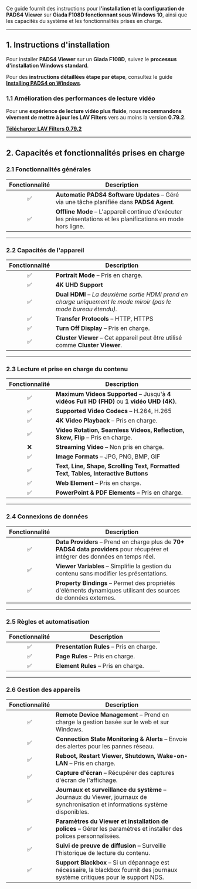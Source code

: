 Ce guide fournit des instructions pour **l'installation et la configuration de PADS4 Viewer** sur **Giada F108D fonctionnant sous Windows 10**, ainsi que les capacités du système et les fonctionnalités prises en charge.

***

## **1. Instructions d'installation**

Pour installer **PADS4 Viewer** sur un **Giada F108D**, suivez le **processus d'installation Windows standard**.

Pour des **instructions détaillées étape par étape**, consultez le guide [**Installing PADS4 on Windows**](/fr/certified-devices/windows/Windows-Viewer).

### **1.1 Amélioration des performances de lecture vidéo**

Pour une **expérience de lecture vidéo plus fluide**, nous **recommandons vivement de mettre à jour les LAV Filters** vers au moins la version **0.79.2**.

[**Télécharger LAV Filters 0.79.2**](#)

***

## **2. Capacités et fonctionnalités prises en charge**

### **2.1 Fonctionnalités générales**

| Fonctionnalité | Description                                                                                                   |
| :------------: | ------------------------------------------------------------------------------------------------------------- |
|        ✅       | **Automatic PADS4 Software Updates** – Géré via une tâche planifiée dans **PADS4 Agent**.                     |
|        ✅       | **Offline Mode** – L'appareil continue d'exécuter les présentations et les planifications en mode hors ligne. |

***

### **2.2 Capacités de l'appareil**

| Fonctionnalité | Description                                                                                                      |
| :------------: | ---------------------------------------------------------------------------------------------------------------- |
|        ✅       | **Portrait Mode** – Pris en charge.                                                                              |
|        ✅       | **4K UHD Support**                                                                                               |
|        ✅       | **Dual HDMI** – *La deuxième sortie HDMI prend en charge uniquement le mode miroir (pas le mode bureau étendu).* |
|        ✅       | **Transfer Protocols** – HTTP, HTTPS                                                                             |
|        ✅       | **Turn Off Display** – Pris en charge.                                                                           |
|        ✅       | **Cluster Viewer** – Cet appareil peut être utilisé comme **Cluster Viewer**.                                    |

***

### **2.3 Lecture et prise en charge du contenu**

| Fonctionnalité | Description                                                                                |
| :------------: | ------------------------------------------------------------------------------------------ |
|        ✅       | **Maximum Videos Supported** – Jusqu'à **4 vidéos Full HD (FHD)** ou **1 vidéo UHD (4K)**. |
|        ✅       | **Supported Video Codecs** – H.264, H.265                                                  |
|        ✅       | **4K Video Playback** – Pris en charge.                                                    |
|        ✅       | **Video Rotation, Seamless Videos, Reflection, Skew, Flip** – Pris en charge.              |
|        ❌       | **Streaming Video** – Non pris en charge.                                                  |
|        ✅       | **Image Formats** – JPG, PNG, BMP, GIF                                                     |
|        ✅       | **Text, Line, Shape, Scrolling Text, Formatted Text, Tables, Interactive Buttons**         |
|        ✅       | **Web Element** – Pris en charge.                                                          |
|        ✅       | **PowerPoint & PDF Elements** – Pris en charge.                                            |

***

### **2.4 Connexions de données**

| Fonctionnalité | Description                                                                                                                     |
| :------------: | ------------------------------------------------------------------------------------------------------------------------------- |
|        ✅       | **Data Providers** – Prend en charge plus de **70+ PADS4 data providers** pour récupérer et intégrer des données en temps réel. |
|        ✅       | **Viewer Variables** – Simplifie la gestion du contenu sans modifier les présentations.                                         |
|        ✅       | **Property Bindings** – Permet des propriétés d'éléments dynamiques utilisant des sources de données externes.                  |

***

### **2.5 Règles et automatisation**

| Fonctionnalité | Description                              |
| :------------: | ---------------------------------------- |
|        ✅       | **Presentation Rules** – Pris en charge. |
|        ✅       | **Page Rules** – Pris en charge.         |
|        ✅       | **Element Rules** – Pris en charge.      |

***

### **2.6 Gestion des appareils**

| Fonctionnalité | Description                                                                                                                    |
| :------------: | ------------------------------------------------------------------------------------------------------------------------------ |
|        ✅       | **Remote Device Management** – Prend en charge la gestion basée sur le web et sur Windows.                                     |
|        ✅       | **Connection State Monitoring & Alerts** – Envoie des alertes pour les pannes réseau.                                          |
|        ✅       | **Reboot, Restart Viewer, Shutdown, Wake-on-LAN** – Pris en charge.                                                            |
|        ✅       | **Capture d'écran** – Récupérer des captures d'écran de l'affichage.                                                           |
|        ✅       | **Journaux et surveillance du système** – Journaux du Viewer, journaux de synchronisation et informations système disponibles. |
|        ✅       | **Paramètres du Viewer et installation de polices** – Gérer les paramètres et installer des polices personnalisées.            |
|        ✅       | **Suivi de preuve de diffusion** – Surveille l'historique de lecture du contenu.                                               |
|        ✅       | **Support Blackbox** – Si un dépannage est nécessaire, la blackbox fournit des journaux système critiques pour le support NDS. |

